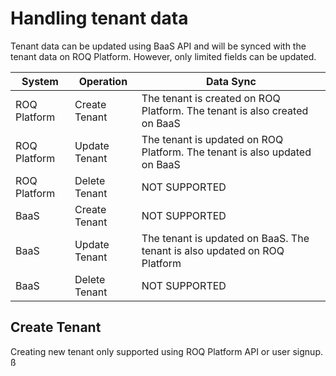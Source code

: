 # Handling tenant data

Tenant data can be updated using BaaS API and will be synced with the tenant data on ROQ Platform. However, only limited fields can be updated. 

| System       | Operation    | Data Sync   |
|--------------|--------------|-------------------|
| ROQ Platform | Create Tenant     | The tenant is created on ROQ Platform. The tenant is also created on BaaS|
| ROQ Platform | Update Tenant     | The tenant is updated on ROQ Platform. The tenant is also updated on BaaS|
| ROQ Platform  | Delete Tenant    | NOT SUPPORTED |
| BaaS         | Create Tenant     | NOT SUPPORTED |
| BaaS         | Update Tenant     | The tenant is updated on BaaS. The tenant is also updated on ROQ Platform|
| BaaS         | Delete Tenant     | NOT SUPPORTED |


## Create Tenant

Creating new tenant only supported using ROQ Platform API or user signup. ß